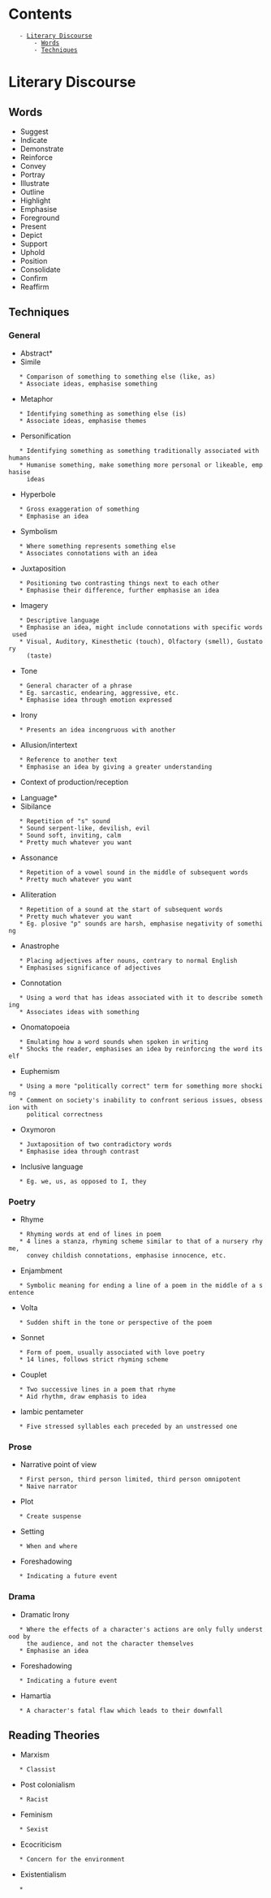 
= Contents =
    - [[#Literary Discourse|Literary Discourse]]
        - [[#Literary Discourse#Words|Words]]
        - [[#Literary Discourse#Techniques|Techniques]]




= Literary Discourse =

== Words ==

* Suggest
* Indicate
* Demonstrate
* Reinforce
* Convey
* Portray
* Illustrate
* Outline
* Highlight
* Emphasise
* Foreground
* Present
* Depict
* Support
* Uphold
* Position
* Consolidate
* Confirm
* Reaffirm


== Techniques ==

=== General ===

*Abstract*
* Simile
	* Comparison of something to something else (like, as)
	* Associate ideas, emphasise something
* Metaphor
	* Identifying something as something else (is)
	* Associate ideas, emphasise themes
* Personification
	* Identifying something as something traditionally associated with humans
	* Humanise something, make something more personal or likeable, emphasise
	  ideas
* Hyperbole
	* Gross exaggeration of something
	* Emphasise an idea
* Symbolism
	* Where something represents something else
	* Associates connotations with an idea
* Juxtaposition
	* Positioning two contrasting things next to each other
	* Emphasise their difference, further emphasise an idea
* Imagery
	* Descriptive language
	* Emphasise an idea, might include connotations with specific words used
	* Visual, Auditory, Kinesthetic (touch), Olfactory (smell), Gustatory
	  (taste)
* Tone
	* General character of a phrase
	* Eg. sarcastic, endearing, aggressive, etc.
	* Emphasise idea through emotion expressed
* Irony
	* Presents an idea incongruous with another
* Allusion/intertext
	* Reference to another text
	* Emphasise an idea by giving a greater understanding
* Context of production/reception


*Language*
* Sibilance
	* Repetition of "s" sound
	* Sound serpent-like, devilish, evil
	* Sound soft, inviting, calm
	* Pretty much whatever you want
* Assonance
	* Repetition of a vowel sound in the middle of subsequent words
	* Pretty much whatever you want
* Alliteration
	* Repetition of a sound at the start of subsequent words
	* Pretty much whatever you want
	* Eg. plosive "p" sounds are harsh, emphasise negativity of something
* Anastrophe
	* Placing adjectives after nouns, contrary to normal English
	* Emphasises significance of adjectives
* Connotation
	* Using a word that has ideas associated with it to describe something
	* Associates ideas with something
* Onomatopoeia
	* Emulating how a word sounds when spoken in writing
	* Shocks the reader, emphasises an idea by reinforcing the word itself
* Euphemism
	* Using a more "politically correct" term for something more shocking
	* Comment on society's inability to confront serious issues, obsession with
	  political correctness
* Oxymoron
	* Juxtaposition of two contradictory words
	* Emphasise idea through contrast
* Inclusive language
	* Eg. we, us, as opposed to I, they


=== Poetry ===

* Rhyme
	* Rhyming words at end of lines in poem
	* 4 lines a stanza, rhyming scheme similar to that of a nursery rhyme,
	  convey childish connotations, emphasise innocence, etc.
* Enjambment
	* Symbolic meaning for ending a line of a poem in the middle of a sentence
* Volta
	* Sudden shift in the tone or perspective of the poem
* Sonnet
	* Form of poem, usually associated with love poetry
	* 14 lines, follows strict rhyming scheme
* Couplet
	* Two successive lines in a poem that rhyme
	* Aid rhythm, draw emphasis to idea
* Iambic pentameter
	* Five stressed syllables each preceded by an unstressed one


=== Prose ===

* Narrative point of view
	* First person, third person limited, third person omnipotent
	* Naive narrator
* Plot
	* Create suspense
* Setting
	* When and where
* Foreshadowing
	* Indicating a future event


=== Drama ===

* Dramatic Irony
	* Where the effects of a character's actions are only fully understood by
	  the audience, and not the character themselves
	* Emphasise an idea
* Foreshadowing
	* Indicating a future event
* Hamartia
	* A character's fatal flaw which leads to their downfall


== Reading Theories ==

* Marxism
	* Classist
* Post colonialism
	* Racist
* Feminism
	* Sexist
* Ecocriticism
	* Concern for the environment
* Existentialism
	*

